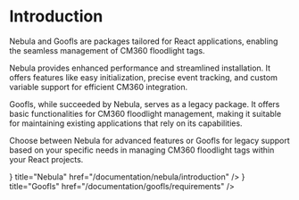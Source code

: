 
# Introduction

Nebula and Goofls are packages tailored for React applications, enabling the seamless management of CM360 floodlight tags.

Nebula provides enhanced performance and streamlined installation. It offers features like easy initialization, precise event tracking, and custom variable support for efficient CM360 integration.

Goofls, while succeeded by Nebula, serves as a legacy package. It offers basic functionalities for CM360 floodlight management, making it suitable for maintaining existing applications that rely on its capabilities.

Choose between Nebula for advanced features or Goofls for legacy support based on your specific needs in managing CM360 floodlight tags within your React projects.

<Cards className="pt-6">
    <Card icon={<BsStars size={24}/>} title="Nebula" href="/documentation/nebula/introduction" />
    <Card icon={<BiCode size={24}/>} title="Goofls" href="/documentation/goofls/requirements" />
</Cards>
